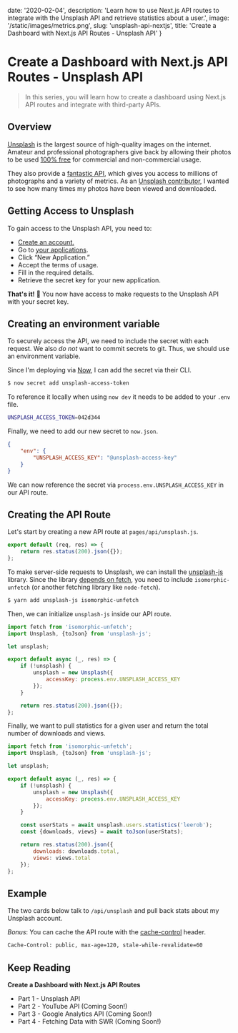 
date: '2020-02-04',
description: 'Learn how to use Next.js API routes to integrate with the Unsplash API and retrieve statistics about a user.',
image: '/static/images/metrics.png',
slug: 'unsplash-api-nextjs',
title: 'Create a Dashboard with Next.js API Routes - Unsplash API'
}


# Create a Dashboard with Next.js API Routes - Unsplash API

<DateAndViews date={meta.date} id={meta.slug} />

> In this series, you will learn how to <Link slug="dashboard" title="Lee Robinson - Dashboard">create a dashboard</Link> using Next.js API routes and integrate with third-party APIs.

<Unsplash />

## Overview

[Unsplash](https://unsplash.com) is the largest source of high-quality images on the internet.
Amateur and professional photographers give back by allowing their photos to be used [100% free](https://unsplash.com/license) for commercial and non-commercial usage.

They also provide a [fantastic API](https://unsplash.com/developers), which gives you access to millions of photographs and a variety of metrics.
As an [Unsplash contributor](https://unsplash.com/@leerob), I wanted to see how many times my photos have been viewed and downloaded.

## Getting Access to Unsplash

To gain access to the Unsplash API, you need to:

-   [Create an account.](https://unsplash.com/documentation#creating-a-developer-account)
-   Go to [your applications](https://unsplash.com/oauth/applications).
-   Click “New Application.”
-   Accept the terms of usage.
-   Fill in the required details.
-   Retrieve the secret key for your new application.

**That's it!** 🎉 You now have access to make requests to the Unsplash API with your secret key.

## Creating an environment variable

To securely access the API, we need to include the secret with each request.
We also _do not_ want to commit secrets to git. Thus, we should use an environment variable.

Since I'm deploying via [Now](https://zeit.co), I can add the secret via their CLI.

```bash
$ now secret add unsplash-access-token
```

To reference it locally when using `now dev` it needs to be added to your `.env` file.

```bash
UNSPLASH_ACCESS_TOKEN=042d344
```

Finally, we need to add our new secret to `now.json`.

```json
{
    "env": {
        "UNSPLASH_ACCESS_KEY": "@unsplash-access-key"
    }
}
```

We can now reference the secret via `process.env.UNSPLASH_ACCESS_KEY` in our API route.

## Creating the API Route

Let's start by creating a new API route at `pages/api/unsplash.js`.

```js
export default (req, res) => {
    return res.status(200).json({});
};
```

To make server-side requests to Unsplash, we can install the [unsplash-js](https://github.com/unsplash/unsplash-js) library.
Since the library [depends on fetch](https://github.com/unsplash/unsplash-js#dependencies), you need to include `isomorphic-unfetch` (or another fetching library like `node-fetch`).

```bash
$ yarn add unsplash-js isomorphic-unfetch
```

Then, we can initialize `unsplash-js` inside our API route.

```js
import fetch from 'isomorphic-unfetch';
import Unsplash, {toJson} from 'unsplash-js';

let unsplash;

export default async (_, res) => {
    if (!unsplash) {
        unsplash = new Unsplash({
            accessKey: process.env.UNSPLASH_ACCESS_KEY
        });
    }

    return res.status(200).json({});
};
```

Finally, we want to pull statistics for a given user and return the total number of downloads and views.

```js
import fetch from 'isomorphic-unfetch';
import Unsplash, {toJson} from 'unsplash-js';

let unsplash;

export default async (_, res) => {
    if (!unsplash) {
        unsplash = new Unsplash({
            accessKey: process.env.UNSPLASH_ACCESS_KEY
        });
    }

    const userStats = await unsplash.users.statistics('leerob');
    const {downloads, views} = await toJson(userStats);

    return res.status(200).json({
        downloads: downloads.total,
        views: views.total
    });
};
```

## Example

The two cards below talk to `/api/unsplash` and pull back stats about my Unsplash account.

_Bonus_: You can cache the API route with the [cache-control](https://developer.mozilla.org/en-US/docs/Web/HTTP/Headers/Cache-Control) header.

```bash
Cache-Control: public, max-age=120, stale-while-revalidate=60
```

<Unsplash />

## Keep Reading

**Create a Dashboard with Next.js API Routes**

-   Part 1 - <Link slug="blog/unsplash-api-nextjs" title="Create a Dashboard with Next.js API Routes - Unsplash API">Unsplash API</Link>
-   Part 2 - YouTube API (Coming Soon!)
-   Part 3 - Google Analytics API (Coming Soon!)
-   Part 4 - Fetching Data with SWR (Coming Soon!)
